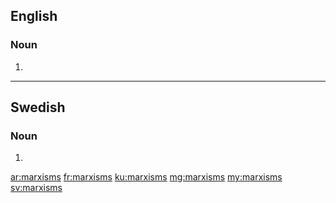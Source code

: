 ==English==

===Noun===
{{head|en|plural}}

# {{plural of|marxism|lang=en}}

----

==Swedish==

===Noun===
{{head|sv|noun form}}

# {{sv-noun-form-indef-gen|marxism}}

[[ar:marxisms]]
[[fr:marxisms]]
[[ku:marxisms]]
[[mg:marxisms]]
[[my:marxisms]]
[[sv:marxisms]]